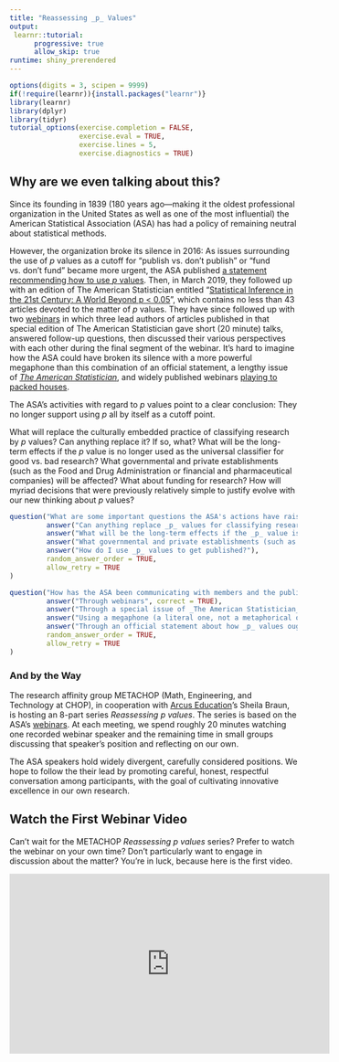 ```yaml
---
title: "Reassessing _p_ Values"
output: 
 learnr::tutorial:
      progressive: true
      allow_skip: true
runtime: shiny_prerendered
---
```


```r
options(digits = 3, scipen = 9999)
if(!require(learnr)){install.packages("learnr")}
library(learnr)
library(dplyr)
library(tidyr)
tutorial_options(exercise.completion = FALSE,
                 exercise.eval = TRUE,
                 exercise.lines = 5,
                 exercise.diagnostics = TRUE)

```

## Why are we even talking about this?

Since its founding in 1839 (180 years ago—making it the oldest professional organization in the United States as well as one of the most influential) the American Statistical Association (ASA) has had a policy of remaining neutral about statistical methods. 

However, the organization broke its silence in 2016: As issues surrounding the use of _p_ values as a cutoff for “publish vs. don’t publish” or “fund vs. don’t fund” became more urgent, the ASA published [a statement recommending how to use _p_ values](https://www.amstat.org/asa/files/pdfs/P-ValueStatement.pdf). Then, in March 2019, they followed up with an edition of The American Statistician entitled “[Statistical Inference in the 21st Century: A World Beyond p < 0.05](https://amstat.tandfonline.com/toc/utas20/73/sup1)”,  which contains no less than 43 articles devoted to the matter of _p_ values. They have since followed up with two [webinars](https://youtu.be/Cw8BRNN1p8E) in which three lead authors of articles published in that special edition of The American Statistician gave short (20 minute) talks, answered follow-up questions, then discussed their various perspectives with each other during the final segment of the webinar. It’s hard to imagine how the ASA could have broken its silence with a more powerful megaphone than this combination of an official statement, a lengthy issue of [_The American Statistician_](https://amstat.tandfonline.com/toc/utas20/73/sup1), and widely published webinars [playing to packed houses](https://www.niss.org/news/niss-webinar-reviews-alternatives-traditional-p-value-packed-house).
 
The ASA’s activities with regard to _p_ values point to a clear conclusion: They no longer support using _p_ all by itself as a cutoff point.
 
What will replace the culturally embedded practice of classifying research by _p_ values? Can anything replace it? If so, what? What will be the long-term effects if the _p_ value is no longer used as the universal classifier for good vs. bad research? What governmental and private establishments (such as the Food and Drug Administration or financial and pharmaceutical companies) will be affected? What about funding for research? How will myriad decisions that were previously relatively simple to justify evolve with our new thinking about _p_ values?


```r
question("What are some important questions the ASA's actions have raised?",
         answer("Can anything replace _p_ values for classifying research?", correct = TRUE),
         answer("What will be the long-term effects if the _p_ value is no longer used as the universal classifier for good vs. bad research?", correct = TRUE),
         answer("What governmental and private establishments (such as the Food and Drug Administration or financial and pharmaceutical companies) will be affected by a change in how we evaluate research?", correct = TRUE),
         answer("How do I use _p_ values to get published?"),
         random_answer_order = TRUE,
         allow_retry = TRUE
)
```

```r
question("How has the ASA been communicating with members and the public about the issue of _p_ values?",
         answer("Through webinars", correct = TRUE),
         answer("Through a special issue of _The American Statistician_", correct = TRUE),
         answer("Using a megaphone (a literal one, not a metaphorical one)"),
         answer("Through an official statement about how _p_ values ought to be used by researchers", correct = TRUE),
         random_answer_order = TRUE,
         allow_retry = TRUE
)
```


### And by the Way
 
The research affinity group METACHOP (Math, Engineering, and Technology at CHOP), in cooperation with [Arcus Education](https://education.arcus.chop.edu)'s Sheila Braun, is hosting an 8-part series _Reassessing p values_. The series is based on the ASA’s [webinars](https://youtu.be/Cw8BRNN1p8E). At each meeting, we spend roughly 20 minutes watching one recorded webinar speaker and the remaining time in small groups discussing that speaker’s position and reflecting on our own.
 
The ASA speakers hold widely divergent, carefully considered positions. We hope to follow the their lead by promoting careful, honest, respectful conversation among participants, with the goal of cultivating innovative excellence in our own research.

## Watch the First Webinar Video

Can't wait for the METACHOP _Reassessing p values_ series? Prefer to watch the webinar on your own time? Don't particularly want to engage in discussion about the matter? You're in luck, because here is the first video.

<iframe width="560" height="315" src="https://www.youtube.com/embed/Cw8BRNN1p8E" frameborder="0" allow="accelerometer; autoplay; encrypted-media; gyroscope; picture-in-picture" allowfullscreen></iframe>

